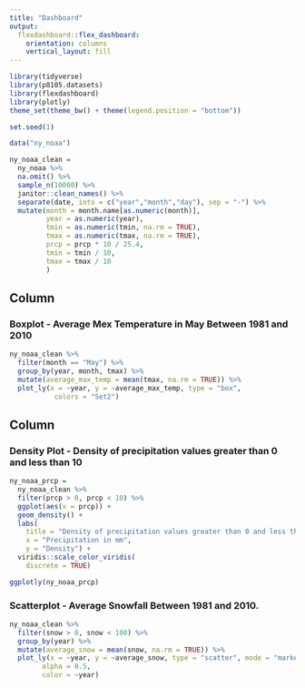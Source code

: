 ```yaml
---
title: "Dashboard"
output: 
  flexdashboard::flex_dashboard:
    orientation: columns
    vertical_layout: fill
---
```


```r
library(tidyverse)
library(p8105.datasets)
library(flexdashboard)
library(plotly)
theme_set(theme_bw() + theme(legend.position = "bottom"))
```

```r
set.seed(1)

data("ny_noaa")

ny_noaa_clean = 
  ny_noaa %>% 
  na.omit() %>% 
  sample_n(10000) %>% 
  janitor::clean_names() %>% 
  separate(date, into = c("year","month","day"), sep = "-") %>% 
  mutate(month = month.name[as.numeric(month)],
         year = as.numeric(year), 
         tmin = as.numeric(tmin, na.rm = TRUE),
         tmax = as.numeric(tmax, na.rm = TRUE), 
         prcp = prcp * 10 / 25.4,
         tmin = tmin / 10,  
         tmax = tmax / 10
         ) 
```

Column {data-width=500}
-----------------------------------------------------------------------
### Boxplot - Average Mex Temperature in May Between 1981 and 2010 

```r
ny_noaa_clean %>% 
  filter(month == "May") %>% 
  group_by(year, month, tmax) %>% 
  mutate(average_max_temp = mean(tmax, na.rm = TRUE)) %>% 
  plot_ly(x = ~year, y = ~average_max_temp, type = "box", 
           colors = "Set2")
```

Column {data-width=500}
-----------------------------------------------------------------------

### Density Plot - Density of precipitation values greater than 0 and less than 10

```r
ny_noaa_prcp = 
  ny_noaa_clean %>% 
  filter(prcp > 0, prcp < 10) %>%  
  ggplot(aes(x = prcp)) + 
  geom_density() + 
  labs(
    title = "Density of precipitation values greater than 0 and less than 10",
    x = "Precipitation in mm",
    y = "Density") + 
  viridis::scale_color_viridis( 
    discrete = TRUE) 

ggplotly(ny_noaa_prcp)
```

### Scatterplot - Average Snowfall Between 1981 and 2010. 
```r
ny_noaa_clean %>%
  filter(snow > 0, snow < 100) %>% 
  group_by(year) %>% 
  mutate(average_snow = mean(snow, na.rm = TRUE)) %>% 
  plot_ly(x = ~year, y = ~average_snow, type = "scatter", mode = "markers",
        alpha = 0.5, 
        color = ~year)
```
